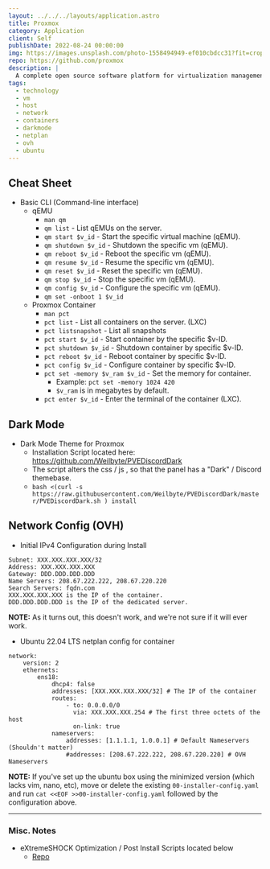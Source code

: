 ```yaml
---
layout: ../../../layouts/application.astro
title: Proxmox
category: Application
client: Self
publishDate: 2022-08-24 00:00:00
img: https://images.unsplash.com/photo-1558494949-ef010cbdcc31?fit=crop&w=1400&h=700&q=75
repo: https://github.com/proxmox
description: |
  A complete open source software platform for virtualization management.
tags:
  - technology
  - vm
  - host
  - network
  - containers
  - darkmode
  - netplan
  - ovh
  - ubuntu
---
```



## Cheat Sheet

- Basic CLI (Command-line interface)
  - qEMU
    - `man qm`
    - `qm list` - List qEMUs on the server.
    - `qm start $v_id` - Start the specific virtual machine (qEMU).
    - `qm shutdown $v_id` - Shutdown the specific vm (qEMU).
    - `qm reboot $v_id` - Reboot the specific vm (qEMU).
    - `qm resume $v_id` - Resume the specific vm (qEMU).
    - `qm reset $v_id` - Reset the specific vm (qEMU).
    - `qm stop $v_id` - Stop the specific vm (qEMU).
    - `qm config $v_id` - Configure the specific vm (qEMU).
    - `qm set -onboot 1 $v_id`
  - Proxmox Container
    - `man pct`
    - `pct list` - List all containers on the server. (LXC)
    - `pct listsnapshot` - List all snapshots
    - `pct start $v_id` - Start container by the specific $v-ID.
    - `pct shutdown $v_id` - Shutdown container by specific $v-ID.
    - `pct reboot $v_id` - Reboot container by specific $v-ID.
    - `pct config $v_id` - Configure container by specific $v-ID.
    - `pct set -memory $v_ram $v_id` - Set the memory for container.
      - Example:  ```pct set -memory 1024 420```
      - `$v_ram` is in megabytes by default.
    - `pct enter $v_id` - Enter the terminal of the container (LXC).

## Dark Mode

- Dark Mode Theme for Proxmox
  - Installation Script located here: https://github.com/Weilbyte/PVEDiscordDark
  - The script alters the css / js , so that the panel has a "Dark" / Discord themebase.
  - `bash <(curl -s https://raw.githubusercontent.com/Weilbyte/PVEDiscordDark/master/PVEDiscordDark.sh ) install`

## Network Config (OVH)

- Initial IPv4 Configuration during Install
```
Subnet: XXX.XXX.XXX.XXX/32
Address: XXX.XXX.XXX.XXX
Gateway: DDD.DDD.DDD.DDD
Name Servers: 208.67.222.222, 208.67.220.220
Search Servers: fqdn.com
XXX.XXX.XXX.XXX is the IP of the container.
DDD.DDD.DDD.DDD is the IP of the dedicated server.
```
**NOTE:** As it turns out, this doesn't work, and we're not sure if it will ever work.

- Ubuntu 22.04 LTS netplan config for container
```
network:
    version: 2
    ethernets:
        ens18:
            dhcp4: false
            addresses: [XXX.XXX.XXX.XXX/32] # The IP of the container
            routes:
                - to: 0.0.0.0/0
                  via: XXX.XXX.XXX.254 # The first three octets of the host
                  on-link: true
            nameservers:
                addresses: [1.1.1.1, 1.0.0.1] # Default Nameservers (Shouldn't matter)
                #addresses: [208.67.222.222, 208.67.220.220] # OVH Nameservers
```
**NOTE:** If you've set up the ubuntu box using the minimized version (which lacks vim, nano, etc),
move or delete the existing `00-installer-config.yaml` and run `cat <<EOF >>00-installer-config.yaml` followed
by the configuration above.

***

### Misc. Notes

- eXtremeSHOCK Optimization / Post Install Scripts located below
  - [Repo](https://github.com/extremeshok/xshok-proxmox)
